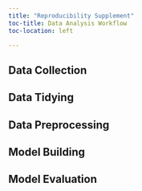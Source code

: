 ```yaml
---
title: "Reproducibility Supplement"
toc-title: Data Analysis Workflow
toc-location: left

---
```


## Data Collection

## Data Tidying

## Data Preprocessing

## Model Building

## Model Evaluation

